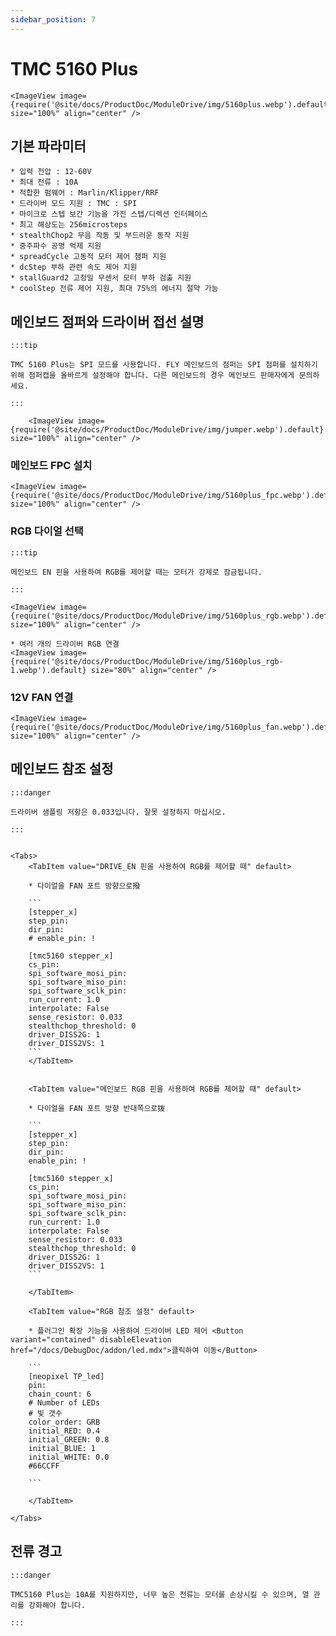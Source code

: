 ```yaml
---
sidebar_position: 7
---
```


# TMC 5160 Plus

    <ImageView image={require('@site/docs/ProductDoc/ModuleDrive/img/5160plus.webp').default} size="100%" align="center" />

## 기본 파라미터

    * 입력 전압 : 12-60V
    * 최대 전류 : 10A
    * 적합한 펌웨어 : Marlin/Klipper/RRF
    * 드라이버 모드 지원 : TMC : SPI
    * 마이크로 스텝 보간 기능을 가진 스텝/디렉션 인터페이스
    * 최고 해상도는 256microsteps
    * stealthChop2 무음 작동 및 부드러운 동작 지원
    * 중주파수 공명 억제 지원
    * spreadCycle 고동적 모터 제어 챔퍼 지원
    * dcStep 부하 관련 속도 제어 지원
    * stallGuard2 고정밀 무센서 모터 부하 검출 지원
    * coolStep 전류 제어 지원, 최대 75%의 에너지 절약 가능

## 메인보드 점퍼와 드라이버 접선 설명

    :::tip

    TMC 5160 Plus는 SPI 모드를 사용합니다. FLY 메인보드의 점퍼는 SPI 점퍼를 설치하기 위해 점퍼캡을 올바르게 설정해야 합니다. 다른 메인보드의 경우 메인보드 판매자에게 문의하세요.

    :::

        <ImageView image={require('@site/docs/ProductDoc/ModuleDrive/img/jumper.webp').default} size="100%" align="center" />

### 메인보드 FPC 설치

    <ImageView image={require('@site/docs/ProductDoc/ModuleDrive/img/5160plus_fpc.webp').default} size="100%" align="center" />

### RGB 다이얼 선택

    :::tip

    메인보드 EN 핀을 사용하여 RGB를 제어할 때는 모터가 강제로 잠금됩니다.

    :::

    <ImageView image={require('@site/docs/ProductDoc/ModuleDrive/img/5160plus_rgb.webp').default} size="100%" align="center" />
    
    * 여러 개의 드라이버 RGB 연결
    <ImageView image={require('@site/docs/ProductDoc/ModuleDrive/img/5160plus_rgb-1.webp').default} size="80%" align="center" />


### 12V FAN 연결

    <ImageView image={require('@site/docs/ProductDoc/ModuleDrive/img/5160plus_fan.webp').default} size="100%" align="center" />

## 메인보드 참조 설정

    :::danger

    드라이버 샘플링 저항은 0.033입니다. 잘못 설정하지 마십시오.

    :::


    <Tabs>
        <TabItem value="DRIVE_EN 핀을 사용하여 RGB를 제어할 때" default>
        
        * 다이얼을 FAN 포트 방향으로撥

        ```
        [stepper_x]
        step_pin: 
        dir_pin: 
        # enable_pin: !

        [tmc5160 stepper_x]
        cs_pin: 
        spi_software_mosi_pin: 
        spi_software_miso_pin: 
        spi_software_sclk_pin: 
        run_current: 1.0
        interpolate: False
        sense_resistor: 0.033
        stealthchop_threshold: 0
        driver_DISS2G: 1
        driver_DISS2VS: 1
        ```
        </TabItem>


        <TabItem value="메인보드 RGB 핀을 사용하여 RGB를 제어할 때" default>
        
        * 다이얼을 FAN 포트 방향 반대쪽으로拨

        ```
        [stepper_x]
        step_pin: 
        dir_pin: 
        enable_pin: !
        
        [tmc5160 stepper_x]
        cs_pin: 
        spi_software_mosi_pin: 
        spi_software_miso_pin: 
        spi_software_sclk_pin: 
        run_current: 1.0
        interpolate: False
        sense_resistor: 0.033
        stealthchop_threshold: 0
        driver_DISS2G: 1
        driver_DISS2VS: 1
        ```  

        </TabItem>

        <TabItem value="RGB 참조 설정" default>

        * 플러그인 확장 기능을 사용하여 드라이버 LED 제어 <Button variant="contained" disableElevation href="/docs/DebugDoc/addon/led.mdx">클릭하여 이동</Button>

        ```
        [neopixel TP_led]
        pin: 
        chain_count: 6
        # Number of LEDs
        # 빛 갯수
        color_order: GRB
        initial_RED: 0.4    
        initial_GREEN: 0.8
        initial_BLUE: 1
        initial_WHITE: 0.0
        #66CCFF 

        ```  

        </TabItem>

    </Tabs>

## 전류 경고

    :::danger

    TMC5160 Plus는 10A를 지원하지만, 너무 높은 전류는 모터를 손상시킬 수 있으며, 열 관리를 강화해야 합니다.

    :::